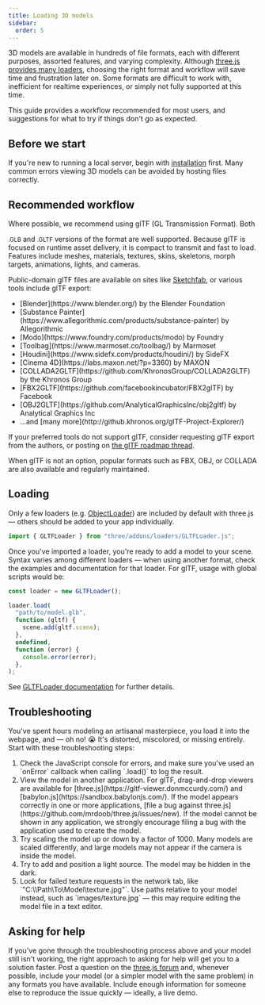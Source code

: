 ```yaml
---
title: Loading 3D models
sidebar:
  order: 5
---
```


3D models are available in hundreds of file formats, each with different
purposes, assorted features, and varying complexity. Although
[
three.js provides many loaders](https://github.com/mrdoob/three.js/tree/dev/examples/jsm/loaders), choosing the right format and
workflow will save time and frustration later on. Some formats are
difficult to work with, inefficient for realtime experiences, or simply not
fully supported at this time.

This guide provides a workflow recommended for most users, and suggestions
for what to try if things don't go as expected.

## Before we start

If you're new to running a local server, begin with
[ installation](/manual/introduction/Installation)
first. Many common errors viewing 3D models can be avoided by hosting files
correctly.

## Recommended workflow

Where possible, we recommend using glTF (GL Transmission Format). Both

<small>.GLB</small> and <small>.GLTF</small> versions of the format are well
supported. Because glTF is focused on runtime asset delivery, it is compact to
transmit and fast to load. Features include meshes, materials, textures, skins,
skeletons, morph targets, animations, lights, and cameras.

Public-domain glTF files are available on sites like
[
Sketchfab](https://sketchfab.com/models?features=downloadable&sort_by=-likeCount&type=models), or various tools include glTF export:

<ul>
  <li>[Blender](https://www.blender.org/) by the Blender Foundation</li>
  <li>
    [Substance
    Painter](https://www.allegorithmic.com/products/substance-painter) by
    Allegorithmic
  </li>
  <li>[Modo](https://www.foundry.com/products/modo) by Foundry</li>
  <li>[Toolbag](https://www.marmoset.co/toolbag/) by Marmoset</li>
  <li>[Houdini](https://www.sidefx.com/products/houdini/) by SideFX</li>
  <li>[Cinema 4D](https://labs.maxon.net/?p=3360) by MAXON</li>
  <li>
    [COLLADA2GLTF](https://github.com/KhronosGroup/COLLADA2GLTF) by the Khronos
    Group
  </li>
  <li>[FBX2GLTF](https://github.com/facebookincubator/FBX2glTF) by Facebook</li>
  <li>
    [OBJ2GLTF](https://github.com/AnalyticalGraphicsInc/obj2gltf) by Analytical
    Graphics Inc
  </li>
  <li>
    &hellip;and [many more](http://github.khronos.org/glTF-Project-Explorer/)
  </li>
</ul>

If your preferred tools do not support glTF, consider requesting glTF
export from the authors, or posting on
[the glTF roadmap thread](https://github.com/KhronosGroup/glTF/issues/1051).

When glTF is not an option, popular formats such as FBX, OBJ, or COLLADA
are also available and regularly maintained.

## Loading

Only a few loaders (e.g. [ObjectLoader](api/loaders/ObjectLoader)) are included by default with
three.js — others should be added to your app individually.

```javascript
import { GLTFLoader } from "three/addons/loaders/GLTFLoader.js";
```

Once you've imported a loader, you're ready to add a model to your scene. Syntax varies among
different loaders — when using another format, check the examples and documentation for that
loader. For glTF, usage with global scripts would be:

```javascript
const loader = new GLTFLoader();

loader.load(
  "path/to/model.glb",
  function (gltf) {
    scene.add(gltf.scene);
  },
  undefined,
  function (error) {
    console.error(error);
  },
);
```

See [GLTFLoader documentation](examples/loaders/GLTFLoader) for further details.

## Troubleshooting

You've spent hours modeling an artisanal masterpiece, you load it into
the webpage, and — oh no! 😭 It's distorted, miscolored, or missing entirely.
Start with these troubleshooting steps:

<ol>
  <li>
    Check the JavaScript console for errors, and make sure you've used an
    `onError` callback when calling `.load()` to log the result.
  </li>
  <li>
    View the model in another application. For glTF, drag-and-drop viewers are
    available for [three.js](https://gltf-viewer.donmccurdy.com/) and
    [babylon.js](https://sandbox.babylonjs.com/). If the model appears correctly
    in one or more applications, [file a bug against
    three.js](https://github.com/mrdoob/three.js/issues/new). If the model
    cannot be shown in any application, we strongly encourage filing a bug with
    the application used to create the model.
  </li>
  <li>
    Try scaling the model up or down by a factor of 1000. Many models are scaled
    differently, and large models may not appear if the camera is inside the
    model.
  </li>
  <li>
    Try to add and position a light source. The model may be hidden in the dark.
  </li>
  <li>
    Look for failed texture requests in the network tab, like
    `"C:\\Path\To\Model\texture.jpg"`. Use paths relative to your model instead,
    such as `images/texture.jpg` — this may require editing the model file in a
    text editor.
  </li>
</ol>

## Asking for help

If you've gone through the troubleshooting process above and your model
still isn't working, the right approach to asking for help will get you to
a solution faster. Post a question on the
[three.js forum](https://discourse.threejs.org/) and, whenever possible,
include your model (or a simpler model with the same problem) in any formats
you have available. Include enough information for someone else to reproduce
the issue quickly — ideally, a live demo.
